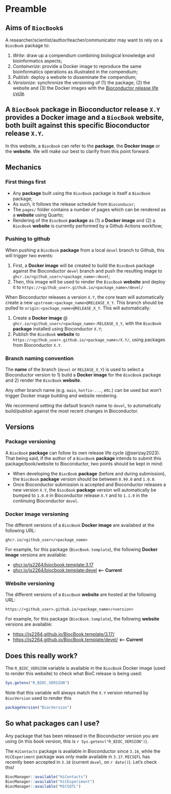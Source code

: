 # Preamble {-}

## Aims of `BiocBook`s

A researcher/scientist/author/teacher/communicator may want to rely on 
a `BiocBook` package to: 

1. *Write*: draw up a compendium combining biological knowledge and bioinformatics aspects;
2. *Containerize*: provide a Docker image to reproduce the same bioinformatics operations as illustrated in the compendium;
3. *Publish*: deploy a website to disseminate the compendium; 
4. *Versionize*: synchronize the versioning of (1) the package, (2) the website and (3) the Docker images with the [Bioconductor release life cycle](https://contributions.bioconductor.org/use-devel.html). 

::: {.callout-tip icon='true'}
## A `BiocBook` package in Bioconductor release `X.Y` provides a **Docker image** and a **`BiocBook` website**, both built against this specific Bioconductor release `X.Y`.
:::

In this website, a `BiocBook` can refer to the **package**, the **Docker image** or the **website**. We will 
make our best to clarify from this point forward. 

## Mechanics 

### First things first

- Any **package** built using the `BiocBook` package is itself a `BiocBook` package;
- As such, it follows the release schedule from `Bioconducor`; 
- The `pages/` folder contains a number of pages which can be rendered as a **website** using Quarto; 
- Rendering of the `BiocBook` **package** as (1) a **Docker image** and (2) a `BiocBook` **website** is currently performed by a Github Actions workflow; 

### Pushing to github

When pushing a `BiocBook` **package** from a local `devel` branch to Github, this will trigger two events: 

1. First, a **Docker image** will be created to build the `BiocBook` package against the Bioconductor `devel` branch and push the resulting image to `ghcr.io/<github_user>/<package_name>:devel`;
2. Then, this image will be used to render the `BiocBook` **website** and deploy it to `https://<github_user>.github.io/<package_name>/devel/`

When Bioconductor releases a version `X.Y`, the core team will automatically create a new `upstream:<package_name>@RELEASE_X_Y`. 
This branch should be pulled to `origin:<package_name>@RELEASE_X_Y`. This will automatically: 

1. Create a **Docker image** @ `ghcr.io/<github_user>/<package_name>:RELEASE_X_Y`, with the `BiocBook` **package** installed using Bioconductor `X.Y`;
2. Publish the `BiocBook` **website** to `https://<github_user>.github.io/<package_name>/X.Y/`, using packages from Bioconductor `X.Y`.

### Branch naming convention

The **name** of the branch (`devel` or `RELEASE_X_Y`) is used to select a 
Bioconductor version to 1) build a **Docker image** for the `BiocBook` package 
and 2) render the `BiocBook` **website**. 

Any other branch name (e.g. `main`, `hotfix-...`, etc.) can be used but won't 
trigger Docker image building and website rendering. 

::: {.callout-warning icon='true'}
We recommend setting the default branch name to `devel`, to automatically 
build/publish against the most recent changes in Bioconductor. 
:::

## Versions

### Package versioning

A `BiocBook` **package** can follow its own release life cycle (@serizay2023). That being said, 
if the author of a `BiocBook` **package** intends to submit this package/book/website 
to Bioconductor, two points should be kept in mind: 

- When developing the `BiocBook` **package** (before and during submission), the `BiocBook` **package** version should be between `0.99.0` and `1.0.0`. 
- Once Bioconductor submission is accepted and Bioconductor releases a new version `X.Y`, the `BiocBook` **package** version will automatically be bumped to `1.0.0` in Bioconductor release `X.Y` and to `1.1.0` in the continuing Bioconductor `devel`.

### Docker image versioning

The different versions of a `BiocBook` **Docker image** are availabed at the following URL: 

`ghcr.io/<github_user>/<package_name>`

For example, for this package (`BiocBook.template`), the following **Docker image** versions are available: 

- [ghcr.io/js2264/biocbook.template:3.17](https://github.com/js2264/BiocBook.template/pkgs/container/biocbook.template/115910386?tag=RELEASE_3_17)
- [ghcr.io/js2264/biocbook.template:devel](https://github.com/js2264/BiocBook.template/pkgs/container/biocbook.template/116021423?tag=devel) **<-- Current**

### Website versioning

The different versions of a `BiocBook` **website** are hosted at the following URL: 

`https://<github_user>.github.io/<package_name>/<version>`

For example, for this package (`BiocBook.template`), the following **website** versions are available: 

- [https://js2264.github.io/BiocBook.template/3.17/](https://js2264.github.io/BiocBook.template/3.17/)
- [https://js2264.github.io/BiocBook.template/devel/](https://js2264.github.io/BiocBook.template/devel/) **<-- Current**

## Does this really work? 

The `R_BIOC_VERSION` variable is available in the `BiocBook` Docker image (used 
to render this website) to check what BioC release is being used: 

```r
Sys.getenv("R_BIOC_VERSION")
```

Note that this variable will always match the `X.Y` version returned by `BiocVersion` 
used to render this 

```r
packageVersion("BiocVersion")
```

## So what packages can I use? 

Any package that has been released in the Bioconductor version you are using
(in this book version, this is `r Sys.getenv("R_BIOC_VERSION")`).

The `HiContacts` package is available in Bioconductor since `3.16`, 
while the `HiCExperiment` package was only made available in `3.17`. 
`MICSQTL` has recently been accepted in `3.18` (current `devel`, on `r date()`).
Let's check this!

```r
BiocManager::available("HiContacts")
BiocManager::available("HiCExperiment")
BiocManager::available("MICSQTL")
```

